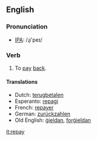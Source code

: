==English==
=== Pronunciation ===
*[[w:IPA|IPA]]: /ɻi'peɪ/

=== Verb ===
{{irregverb|'''to repay'''|'''[[repays]]'''|'''[[repaid]]'''|'''[[repaid]]'''|'''[[repaying]]'''}}

# To [[pay]] [[back]].

==== Translations ====
*Dutch: [[terugbetalen]]
*Esperanto: [[repagi]]
*French: [[repayer]]
*German: [[zurückzahlen]]
*Old English: [[gieldan|ġieldan]], [[forgieldan|forġieldan]]


[[it:repay]]